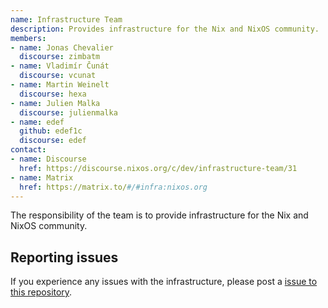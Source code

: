 ```yaml
---
name: Infrastructure Team
description: Provides infrastructure for the Nix and NixOS community.
members:
- name: Jonas Chevalier
  discourse: zimbatm
- name: Vladimír Čunát
  discourse: vcunat
- name: Martin Weinelt
  discourse: hexa
- name: Julien Malka
  discourse: julienmalka
- name: edef
  github: edef1c
  discourse: edef
contact:
- name: Discourse
  href: https://discourse.nixos.org/c/dev/infrastructure-team/31
- name: Matrix
  href: https://matrix.to/#/#infra:nixos.org
---
```

The responsibility of the team is to provide infrastructure for the Nix and NixOS community.

## Reporting issues

If you experience any issues with the infrastructure, please post a [issue to this repository](https://github.com/NixOS/infra/issues/new).
